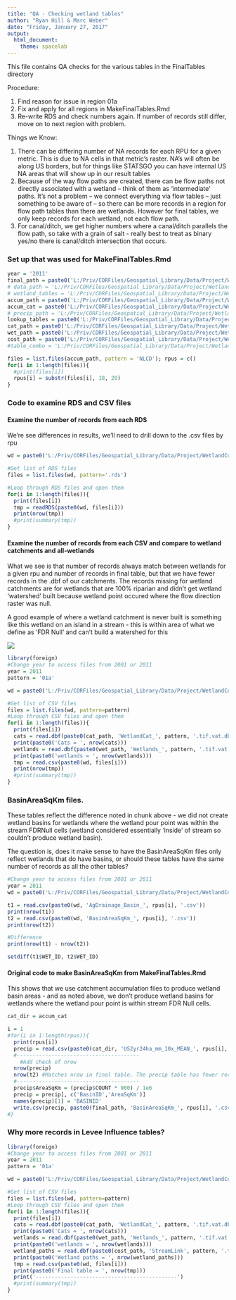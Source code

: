 ```yaml
---
title: "QA - Checking wetland tables"
author: "Ryan Hill & Marc Weber"
date: "Friday, January 27, 2017"
output:
  html_document:
    theme: spacelab
---
```


This file contains QA checks for the various tables in the FinalTables directory

Procedure:

1. Find reason for issue in region 01a
2. Fix and apply for all regions in MakeFinalTables.Rmd
3. Re-write RDS and check numbers again. If number of records still differ, move on to next region with problem.

Things we Know:

1. There can be differing number of NA records for each RPU for a given metric.  This is due to NA cells in that metric's raster.  NA's will often be along US borders, but for things like STATSGO you can have internal US NA areas that will show up in our result tables
2. Because of the way flow paths are created, there can be flow paths not directly associated with a wetland – think of them as ‘intermediate’ paths.  It’s not a problem – we connect everything via flow tables – just something to be aware of – so there can be more records in a region for flow path tables than there are wetlands.  However for final tables, we only keep records for each wetland, not each flow path.
3. For canal/ditch, we get higher numbers where a canal/ditch parallels the flow path, so take with a grain of salt - really best to treat as binary yes/no there is canal/ditch intersection that occurs.

### Set up that was used for MakeFinalTables.Rmd
```r
year = '2011'
final_path = paste0('L:/Priv/CORFiles/Geospatial_Library/Data/Project/WetlandConnectivity/SpatialDataInputs/Wetlands_NLCD',year,'/FinalTables/WetlandTables/')
# data_path = 'L:/Priv/CORFiles/Geospatial_Library/Data/Project/WetlandConnectivity/WetlandPath/Data'
# wetland_tables = 'L:/Priv/CORFiles/Geospatial_Library/Data/Project/WetlandConnectivity/FinalTables/WetlandTables/'
accum_path = paste0('L:/Priv/CORFiles/Geospatial_Library/Data/Project/WetlandConnectivity/SpatialDataInputs/Wetlands_NLCD',year,'/WetlandPath/Accumulation/')
accum_cat = paste0('L:/Priv/CORFiles/Geospatial_Library/Data/Project/WetlandConnectivity/SpatialDataInputs/Wetlands_NLCD',year,'/WetlandCat/Accumulation/')
# precip_path = 'L:/Priv/CORFiles/Geospatial_Library/Data/Project/WetlandConnectivity/WetlandCat/Accumulation/'
lookup_tables = paste0('L:/Priv/CORFiles/Geospatial_Library/Data/Project/WetlandConnectivity/SpatialDataInputs/Wetlands_NLCD',year,'/WetlandPath/LookupTables/')
cat_path = paste0('L:/Priv/CORFiles/Geospatial_Library/Data/Project/WetlandConnectivity/SpatialDataInputs/Wetlands_NLCD',year,'/WetlandCat/WetCats/')
wet_path = paste0('L:/Priv/CORFiles/Geospatial_Library/Data/Project/WetlandConnectivity/SpatialDataInputs/Wetlands_NLCD',year,'/AllWetlands_rpu/')
cost_path = paste0('L:/Priv/CORFiles/Geospatial_Library/Data/Project/WetlandConnectivity/SpatialDataInputs/Wetlands_NLCD',year,'/WetlandPath/CostPaths/')
#table_combo = 'L:/Priv/CORFiles/Geospatial_Library/Data/Project/WetlandConnectivity/CombiningTables/'

files = list.files(accum_path, pattern = 'NLCD'); rpus = c()
for(i in 1:length(files)){
  #print(files[i])
  rpus[i] = substr(files[i], 18, 20)
}
```

### Code to examine RDS and CSV files

#### Examine the number of records from each RDS
We're see differences in results, we'll need to drill down to the .csv files by rpu
```r

wd = paste0('L:/Priv/CORFiles/Geospatial_Library/Data/Project/WetlandConnectivity/SpatialDataInputs/Wetlands_NLCD', year, '/FinalTables/')

#Get list of RDS files
files = list.files(wd, pattern='.rds')

#Loop through RDS files and open them
for(i in 1:length(files)){
  print(files[i])
  tmp = readRDS(paste0(wd, files[i]))
  print(nrow(tmp))
  #print(summary(tmp))
}
```

#### Examine the number of records from each CSV and compare to wetland catchments and all-wetlands
What we see is that number of records always match between wetlands for a given rpu and number of records in final table, but that we have fewer records in the .dbf of our catchments.  The records missing for wetland catchments are for wetlands that are 100% riparian and didn't get wetland 'watershed' built because wetland point occured where the flow direction raster was null.

A good example of where a wetland catchment is never built is something like this wetland on an island in a stream - this is within area of what we define as 'FDR Null' and can't build a watershed for this

![](WetlandOnIsland.PNG)

```r
library(foreign)
#Change year to access files from 2001 or 2011
year = 2011
pattern = '01a'

wd = paste0('L:/Priv/CORFiles/Geospatial_Library/Data/Project/WetlandConnectivity/SpatialDataInputs/Wetlands_NLCD', year, '/FinalTables/WetlandTables/')

#Get list of CSV files
files = list.files(wd, pattern=pattern)
#Loop through CSV files and open them
for(i in 1:length(files)){
  print(files[i])
  cats = read.dbf(paste0(cat_path, 'WetlandCat_', pattern, '.tif.vat.dbf'))
  print(paste0('Cats = ', nrow(cats)))
  wetlands = read.dbf(paste0(wet_path, 'Wetlands_', pattern, '.tif.vat.dbf'))
  print(paste0('wetlands = ', nrow(wetlands)))
  tmp = read.csv(paste0(wd, files[i]))
  print(nrow(tmp))
  #print(summary(tmp))
}
```

### BasinAreaSqKm files. 
These tables reflect the difference noted in chunk above - we did not create wetland basins for wetlands where the wetland pour point was within the stream FDRNull cells (wetland considered essentially 'inside' of stream so couldn't produce wetland basin).

The question is, does it make sense to have the BasinAreaSqKm files only reflect wetlands that do have basins, or should these tables have the same number of records as all the other tables?

```r
#Change year to access files from 2001 or 2011
year = 2011
wd = paste0('L:/Priv/CORFiles/Geospatial_Library/Data/Project/WetlandConnectivity/SpatialDataInputs/Wetlands_NLCD', year, '/FinalTables/WetlandTables/')

t1 = read.csv(paste0(wd, 'AgDrainage_Basin_', rpus[i], '.csv'))
print(nrow(t1))
t2 = read.csv(paste0(wd, 'BasinAreaSqKm_', rpus[i], '.csv'))
print(nrow(t2))

#Difference
print(nrow(t1) - nrow(t2))

setdiff(t1$WET_ID, t2$WET_ID)
```

#### Original code to make BasinAreaSqKm from MakeFinalTables.Rmd
This shows that we use catchment accumulation files to produce wetland basin areas - and as noted above, we don't produce wetland basins for wetlands where the wetland pour point is within stream FDR Null cells.

```r
cat_dir = accum_cat

i = 1
#for(i in 1:length(rpus)){
  print(rpus[i])
  precip = read.csv(paste0(cat_dir, 'US2yr24ha_mm_10x_MEAN_', rpus[i], '.csv'))
  #---------------------------------------
    #Add check of nrow
  nrow(precip)
  nrow(t2) #Matches nrow in final table. The precip table has fewer records than it should
  #---------------------------------------
  precip$AreaSqKm = (precip$COUNT * 900) / 1e6
  precip = precip[, c('BasinID','AreaSqKm')]
  names(precip)[1] = 'BASINID'
  write.csv(precip, paste0(final_path, 'BasinAreaSqKm_', rpus[i], '.csv'), row.names=F)
#}
```

### Why more records in Levee Influence tables?
```r
library(foreign)
#Change year to access files from 2001 or 2011
year = 2011
pattern = '01a'

wd = paste0('L:/Priv/CORFiles/Geospatial_Library/Data/Project/WetlandConnectivity/SpatialDataInputs/Wetlands_NLCD', year, '/FinalTables/WetlandTables/')

#Get list of CSV files
files = list.files(wd, pattern=pattern)
#Loop through CSV files and open them
for(i in 1:length(files)){
  print(files[i])
  cats = read.dbf(paste0(cat_path, 'WetlandCat_', pattern, '.tif.vat.dbf'))
  print(paste0('Cats = ', nrow(cats)))
  wetlands = read.dbf(paste0(wet_path, 'Wetlands_', pattern, '.tif.vat.dbf'))
  print(paste0('wetlands = ', nrow(wetlands)))
  wetland_paths = read.dbf(paste0(cost_path, 'StreamLink', pattern, '.tif.vat.dbf'))
  print(paste0('Wetland paths = ', nrow(wetland_paths)))
  tmp = read.csv(paste0(wd, files[i]))
  print(paste0('Final table = ', nrow(tmp)))
  print('---------------------------------------------')
  #print(summary(tmp))
}
```